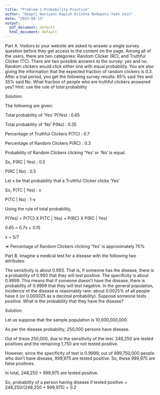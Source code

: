 ---
title: "Problem-1-Probability-Practice"
author: "Deepti Hariyani-Kapish Krishna Bodapati-Yash Jain"
date: "2023-08-13"
output:
  pdf_document: default
  html_document: default
---

Part A. Visitors to your website are asked to answer a single survey question before they get access to the content on the page. Among all of the users, there are two categories: Random Clicker (RC), and Truthful Clicker (TC). There are two possible answers to the survey: yes and no. Random clickers would click either one with equal probability. You are also giving the information that the expected fraction of random clickers is 0.3. After a trial period, you get the following survey results: 65% said Yes and 35% said No. What fraction of people who are truthful clickers answered yes? Hint: use the rule of total probability

*Solution:*

The following are given:

Total probability of 'Yes' P(Yes) : 0.65

Total probability of 'No' P(No) : 0.35

Percentage of Truthful Clickers P(TC) : 0.7

Percentage of Random Clickers P(RC) : 0.3

Probability of Random Clickers clicking 'Yes' or 'No' is equal.

So, P(RC | Yes) : 0.5

  P(RC | No) : 0.5
    
Let x be that probability that a Truthful Clicker clicks 'Yes'

So, P(TC | Yes) : x

  P(TC | No) : 1-x
    
Using the rule of total probability,

P(Yes) = P(TC) X P(TC | Yes) + P(RC) X P(RC | Yes)

0.65 = 0.7x + 0.15

x = 5/7

=> Percentage of Random Clickers clicking 'Yes' is approximately 70%



Part B. Imagine a medical test for a disease with the following two attributes:

The sensitivity is about 0.993. That is, if someone has the disease, there is a probability of 0.993 that they will test positive.
The specificity is about 0.9999. This means that if someone doesn't have the disease, there is probability of 0.9999 that they will test negative.
In the general population, incidence of the disease is reasonably rare: about 0.0025% of all people have it (or 0.000025 as a decimal probability).
Suppose someone tests positive. What is the probability that they have the disease?

*Solution:*

Let us suppose that the sample population is 10,000,000,000.

As per the disease probability, 250,000 persons have disease.

Out of these 250,000, due to the sensitivity of the test, 248,250 are tested positives and the remaining 1,750 are not tested positive.

However, since the specificity of test is 0.9999, out of 999,750,000 people who don't have disease, 999,975 are tested positive. So, these 999,975 are false positives.

In total, 248,250 + 999,975 are tested positive.

So, probability of a person having disease if tested positive = 248,250/(248,250 + 999,975) = 0.2



